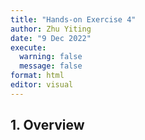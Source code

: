 ```yaml
---
title: "Hands-on Exercise 4"
author: Zhu Yiting
date: "9 Dec 2022"
execute: 
  warning: false
  message: false
format: html
editor: visual
---
```


## 1. Overview

## 

